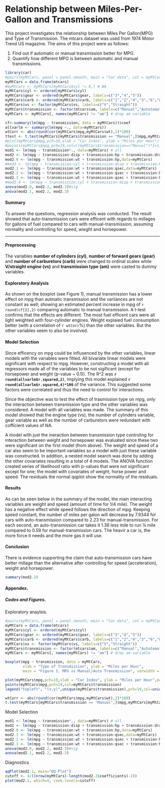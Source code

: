 Relationship between Miles-Per-Gallon and Transmissions 
========================================================

This project investigates the relationship between Miles Per Gallon(MPG) and Type of Transmission. The mtcars dataset was used from 1974 Motor Trend US magazine. The aims of this project were as follows:

1. Find out if automatic or manual transmission better for MPG.
2. Quantify how different MPG is between automatic and manual transmissions.

```r
library(car)
#pairs(myMtCars, panel = panel.smooth, main = "Car data", col = myMtCars$transmission)
myMtCars = data.frame(mtcars)
#myMtCars <- myMtCars[myMtCars$cyl != 8,] # NA
myMtCars$cyl <- ordered(myMtCars$cyl)
myMtCars$gear <- ordered(myMtCars$gear, labels=c("3","4","5"))
myMtCars$carb <- ordered(myMtCars$carb, labels=c("1","2","4","3","6","8"))
myMtCars$vs <- factor(myMtCars$vs, labels=c("V","Straight"))
myMtCars$transmission <- factor(mtcars$am, labels=c("Manual","Autotomatic"))
myMtCars <- myMtCars[, names(myMtCars) != "am"] # drop am variable

cf<-summary(lm(mpg ~ transmission, data = myMtCars))$coef   
allvarlm <- summary(lm(mpg ~., data=myMtCars))
wtCorr <- abs(round(cor(myMtCars$mpg,myMtCars$wt),2)*100)
ttest <- t.test(myMtCars[myMtCars$transmission == "Manual",]$mpg,myMtCars[myMtCars$transmission != "Manual",]$mpg)
#plot(myMtCars$mpg,pch=19,xlab = "Car Index", ylab = "Miles per Hour")
#points(myMtCars$mpg,pch=19,col=((myMtCars$transmission=="Manual")*1+1))
mod1 <- lm(mpg ~ transmission*., data=myMtCars) # all
mod2 <- lm(mpg ~ transmission:disp + transmission:hp + transmission:drat + transmission:wt + transmission:qsec,data=myMtCars) # remove NA
mod2.0 <- lm(mpg ~ transmission:wt + transmission:hp,data=myMtCars)
#mod3 <- lm(mpg ~ transmission:cyl + transmission:disp + transmission:hp + transmission:drat + transmission:wt + transmission:qsec,data=myMtCars)
mod2.1 <- lm(mpg ~ transmission:wt + transmission:qsec,data=myMtCars)
mod2.2 <- lm(mpg ~ transmission:wt + transmission:qsec + transmission:hp,data=myMtCars)
mod2.3 <- lm(mpg ~ transmission:wt + transmission:qsec + transmission:hp + transmission:disp,data=myMtCars)
#mod2.4 <- lm(mpg ~ transmission:cyl + transmission:disp + transmission:hp + transmission:drat + transmission:wt + transmission:qsec,data=myMtCars)
anova(mod2.0, mod2.2, mod2.3)#sig
anova(mod2.1, mod2.2, mod2.3)
```
#### Summary
To answer the questions, regression analysis was conducted. The result showed that auto-transmission cars were efficent with regards to millages for gallons of fuel compared to cars with manual-transmission; assuming normality and controlling for speed, wieght and horsepower. 

--------------------------------------------------------

#### Preprocessing
The variables **number of cylinders (cyl)**, **number of forward gears (gear)** and **number of carburetors (carb)**  were changed to ordinal scales while **V/straight engine (vs)** and **transmission type (am)** were casted to dummy variables.

#### Exploratory Analysis
As shown on the boxplot (see Figure 1), manual transmission has a lower effect on mpg than autmatic transmission and the variiances are not constant as well; showing an estimated percent increase in mpg of `r round(cf[2],2)` comparing automatic to manual transmission. A t-test confirms that the effects are different. The most fuel efficent cars were all light weighted with four-cylinder engines. Weight explaied fuel consumption better (with a correlation of `r wtCorr`%) than the other variables. But the other variables seem to also be involved. 

#### Model Selection
Since efficency on mpg could be influsenced by the other variables, linear models with the variables were fitted. All bivariate linear models were significant with respect to mpg. However, constructing a model with all regressors made all of the variables to be not sigificant (except for horsepower and weight (p-value ~ 0.1)). The R^2 was **`r round(allvarlm$r.squared,2)`**, implying this model explained **`r round(allvarlm$r.squared,4)*100`** of the variance. This suggested some factors were correlated and thus the need to control for interactions. 

Since the objective was to test the effect of trasmission type on mpg, only the interaction between transmission type and the other variables was considered. A model with all variables was made. The summary of this model showed that the engine type (vs), the number of cylinders variable, gear variable as well as the number of carburetors were redundant with cofficient values of NA. 

A model with just the ineraction between transmission type controling for interaction between weight and horsepower was evaluated since these two were significant on the first model (from above). The weight and speed of a car also seem to be important variables so a model with just these variable was constructed. In addition, a nested model search was done by adding the other covariates resulting in a total of 4 models. The ANOVA function created series of likelihood ratio with p-values that were not significant except for one; the model with covariates of weight, horse power and speed. The residuals the normal qqplot show the normality of the residuals.

#### Results
As can be seen below in the summary of the model, the main interacting variables are weight and speed (amount of time for 1/4 mile). The weight has a negative effect while speed follows the direction of mpg. Keeping speed constant,  the number of miles per galon will decrease by 7.9344 for cars with auto-transmission compared to 2.23 for manual-transmission. For each second,  an auto-transmission car takes it 1.36 less mile to run ¼ mile compared to 0.59 for manual-transmission cars. The heavir a car is, the more force it needs and the more gas it will use.

#### Conclusion
There is evidence supporting the claim that auto-transmission cars have better millage than the alternative after controlling for speed (acceleration), weight and horsepower.

```r
summary(mod2.2)
```

#### Appendex.
##### Codes and Figures.
Exploratory anaylsis.
```r
#pairs(myMtCars, panel = panel.smooth, main = "Car data", col = myMtCars$transmission)
myMtCars = data.frame(mtcars)
myMtCars$cyl <- ordered(myMtCars$cyl)
myMtCars$gear <- ordered(myMtCars$gear, labels=c("3","4","5"))
myMtCars$carb <- ordered(myMtCars$carb, labels=c("1","2","4","3","6","8"))
myMtCars$vs <- factor(myMtCars$vs, labels=c("V","Straight"))
myMtCars$transmission <- factor(mtcars$am, labels=c("Manual","Autotomatic"))
myMtCars <- myMtCars[, names(myMtCars) != "am"] # drop am variable
```
```r
boxplot(mpg ~ transmission, data = myMtCars,
        xlab = "Type of Transmission", ylab = "Miles per Hour",
        main = "Figure 1. MPG vs Manual/Auto Transmission", varwidth = TRUE, col = "lightgray")

plot(myMtCars$mpg,pch=19,xlab = "Car Index", ylab = "Miles per Hour",main = "Figure 2. MPG vs Manual/Auto Transmission")
points(myMtCars$mpg,pch=19,col=myMtCars$transmission)
legend("topleft", "(x,y)",unique(myMtCars$transmission),pch=19,col=unique(myMtCars$transmission))
```

```r
wtCorr <- abs(round(cor(myMtCars$mpg,myMtCars$wt),2)*100)
t.test(myMtCars[myMtCars$transmission == "Manual",]$mpg,myMtCars[myMtCars$transmission != "Manual",]$mpg)
```
Model Selection

```r
mod1 <- lm(mpg ~ transmission*., data=myMtCars) # all
mod2 <- lm(mpg ~ transmission:disp + transmission:hp + transmission:drat + transmission:wt + transmission:qsec,data=myMtCars) # remove NA
mod2.0 <- lm(mpg ~ transmission:wt + transmission:hp,data=myMtCars)
mod2.1 <- lm(mpg ~ transmission:wt + transmission:qsec,data=myMtCars)
mod2.2 <- lm(mpg ~ transmission:wt + transmission:qsec + transmission:hp,data=myMtCars)
mod2.3 <- lm(mpg ~ transmission:wt + transmission:qsec + transmission:hp + transmission:disp,data=myMtCars)
anova(mod2.0, mod2.2, mod2.3)#sig
anova(mod2.1, mod2.2, mod2.3)
```
Diagnostics
```r
qqPlot(mod2.2, main="QQ Plot")
cutoff <- 4/((nrow(myMtCars)-length(mod2.2$coefficients)-2)) 
plot(mod2.2, which=4, cook.levels=cutoff)
```